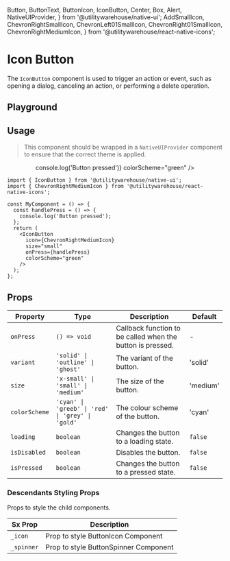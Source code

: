  Button,
  ButtonText,
  ButtonIcon,
  IconButton,
  Center,
  Box,
  Alert,
  NativeUIProvider,
} from '@utilitywarehouse/native-ui';
  AddSmallIcon,
  ChevronRightSmallIcon,
  ChevronLeft01SmallIcon,
  ChevronRight01SmallIcon,
  ChevronRightMediumIcon,
} from '@utilitywarehouse/react-native-icons';

<Meta of={ButtonStories} />

<ViewFigmaButton url="https://www.figma.com/design/3RY3OvLA88yZksRjOfjQJm/UW-App-UI?node-id=1746-4235" />

# Icon Button

The `IconButton` component is used to trigger an action or event, such as opening a dialog, canceling an action, or performing a delete operation.

## Playground

<Primary />

<Controls />

## Usage

> This component should be wrapped in a `NativeUIProvider` component to ensure that the correct theme is applied.

<Canvas>
  <NativeUIProvider>
    <Center>
      <IconButton
        icon={ChevronRightMediumIcon}
        size="small"
        onPress={() => console.log('Button pressed')}
        colorScheme="green"
      />
    </Center>
  </NativeUIProvider>
</Canvas>

```tsx
import { IconButton } from '@utilitywarehouse/native-ui';
import { ChevronRightMediumIcon } from '@utilitywarehouse/react-native-icons';

const MyComponent = () => {
  const handlePress = () => {
    console.log('Button pressed');
  };
  return (
    <IconButton
      icon={ChevronRightMediumIcon}
      size="small"
      onPress={handlePress}
      colorScheme="green"
    />
  );
};
```

## Props

| Property      | Type                                             | Description                                                | Default  |
| ------------- | ------------------------------------------------ | ---------------------------------------------------------- | -------- |
| `onPress`     | `() => void`                                     | Callback function to be called when the button is pressed. | -        |
| `variant`     | `'solid' \| 'outline' \| 'ghost'`                | The variant of the button.                                 | 'solid'  |
| `size`        | `'x-small' \| 'small' \| 'medium'`               | The size of the button.                                    | 'medium' |
| `colorScheme` | `'cyan' \| 'greeb' \| 'red' \| 'grey' \| 'gold'` | The colour scheme of the button.                           | 'cyan'   |
| `loading`     | `boolean`                                        | Changes the button to a loading state.                     | `false`  |
| `isDisabled`  | `boolean`                                        | Disables the button.                                       | `false`  |
| `isPressed`   | `boolean`                                        | Changes the button to a pressed state.                     | `false`  |

### Descendants Styling Props

Props to style the child components.

| Sx Prop    | Description                           |
| ---------- | ------------------------------------- |
| `_icon`    | Prop to style ButtonIcon Component    |
| `_spinner` | Prop to style ButtonSpinner Component |
